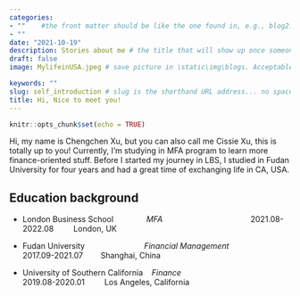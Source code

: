 ```yaml
---
categories:  
- ""    #the front matter should be like the one found in, e.g., blog2.md. It cannot be like the normal Rmd we used
- ""
date: "2021-10-19"
description: Stories about me # the title that will show up once someone gets to this page
draft: false
image: MylifeinUSA.jpeg # save picture in \static\img\blogs. Acceptable formats= jpg, jpeg, or png . Your iPhone pics wont work

keywords: ""
slug: self_introduction # slug is the shorthand URL address... no spaces plz
title: Hi, Nice to meet you!
---
```


```r
knitr::opts_chunk$set(echo = TRUE)
```

Hi, my name is Chengchen Xu, but you can also call me Cissie Xu, this is totally up to you!
Currently, I'm studying in MFA program to learn more finance-oriented stuff. Before I started my journey in LBS, I studied in Fudan University for four years and had a great time of exchanging life in CA, USA. 

## **Education background**

+   London Business School$~~~~~~~~~~~~~~~$_MFA_$~~~~~~~~~~~~~~~~~~~~~~~~~~~~~~~~~~~~~~~$  2021.08-2022.08$~~~~~~~~~$London, UK

+   Fudan University$~~~~~~~~~~~~~~~~~~~~~~~~~~~$_Financial Management_$~~~~~~~~~~~~~$
2017.09-2021.07$~~~~~~~~$Shanghai, China

+   University of Southern California$~~~~$_Finance_$~~~~~~~~~~~~~~~~~~~~~~~~~~~~~~~~~~$ 2019.08-2020.01 $~~~~~~~$ Los Angeles, California


